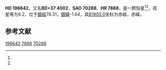 {{Starbox begin
| name = HD 196642
}}
{{Starbox observe
| epoch = [[J2000.0|J2000.0]]
| constell = {{星座名待查}}<ref name=SIMBAD>{{cite web
 | url=http://simbad.u-strasbg.fr/simbad/sim-id?Ident=HR+7888
 | title=Pulsating variable Star
 | publisher=Centre de Données astronomiques de Strasbourg
 | work=SIMBAD
 | accessdate=2012-07-13
 | archive-date=2021-10-24
 | archive-url=https://web.archive.org/web/20211024200026/http://simbad.u-strasbg.fr/simbad/sim-id?Ident=HR+7888
 }}</ref><ref name=DATA>{{cite web
 | url=http://vizier.u-strasbg.fr/viz-bin/VizieR-5?-out.add=.&-source=5050&-corr=PK=HR&-out.max=9999&HR=7888
 | title=VizieR Detailed Page
 | accessdate=2012-07-13
 | archive-date=2019-02-16
 | archive-url=https://web.archive.org/web/20190216095455/http://vizier.u-strasbg.fr/viz-bin/VizieR-5?-out.add=.&-source=5050&-corr=PK=HR&-out.max=9999&HR=7888
 | dead-url=no
 }}</ref>
| 星官 = 
| ra = {{RA|20|37|23.6}}<ref name=SIMBAD /><ref name=DATA />
| dec = {{DEC|+38|19|43}}<ref name=SIMBAD /><ref name=DATA />
| appmag_v = 6.2<ref name=SIMBAD /><ref name=DATA />
}}
{{Starbox character
| class = K0III<ref name=SIMBAD /><ref name=DATA />
| b-v = 0.99<ref name=SIMBAD /><ref name=DATA />
| u-b = 0.81<ref name=SIMBAD /><ref name=DATA />
| r-i = <ref name=SIMBAD /><ref name=DATA />
| variable = 
}}
{{Starbox astrometry
| radial_v = 0.81
| prop_mo_ra = -37
| parallax = 
| p_error = 
}}
{{Starbox catalog
| names =BD+37 4002，[[SAO星表|SAO]] 70288，[[HD星表|HD]] 196642，[[HR星表|HR]] 7888}}
{{Starbox reference |Simbad=HR+7888}}
{{Starbox end}}

'''HD 196642'''，又名'''BD+37 4002'''，'''SAO 70288'''、'''HR 7888'''，是一颗恒星<ref name=SIMBAD /><ref name=DATA />，视星等为6.2，位于[[銀道座標系|銀經]]78.31，[[銀道座標系|銀緯]]-1.64，其[[B1900.0|B1900.0]]坐标为赤經{{RA|20|33|37.8}}，赤緯{{DEC|+37|-1.64|50}}。

== 参考文献 ==
{{reflist}}

{{star-stub}}

[[Category:HD和HDE天體|196642]]
[[Category:HR天體|7888]]
[[Category:SAO天體|70288]]